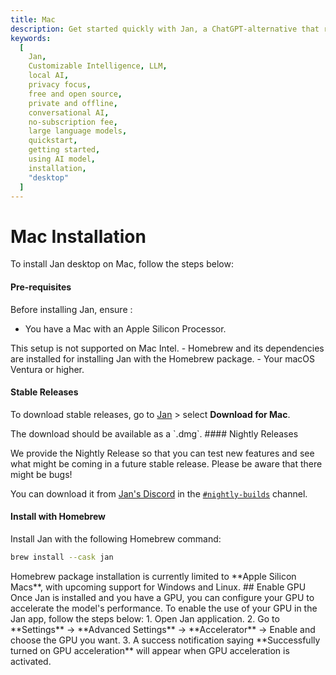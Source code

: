 ```yaml
---
title: Mac
description: Get started quickly with Jan, a ChatGPT-alternative that runs on your own computer, with a local API server. Learn how to install Jan and select an AI model to start chatting.
keywords:
  [
    Jan,
    Customizable Intelligence, LLM,
    local AI,
    privacy focus,
    free and open source,
    private and offline,
    conversational AI,
    no-subscription fee,
    large language models,
    quickstart,
    getting started,
    using AI model,
    installation,
    "desktop"
  ]
---
```




# Mac Installation
To install Jan desktop on Mac, follow the steps below:
#### Pre-requisites
Before installing Jan, ensure :
- You have a Mac with an Apple Silicon Processor.
<Callout type='info'>
This setup is not supported on Mac Intel.
</Callout>
- Homebrew and its dependencies are installed for installing Jan with the Homebrew package.
- Your macOS Ventura or higher.

#### Stable Releases

To download stable releases, go to [Jan](https://jan.ai/) > select **Download for Mac**.

<Callout type='info'>
The download should be available as a `.dmg`.
</Callout>
#### Nightly Releases

We provide the Nightly Release so that you can test new features and see what might be coming in a future stable release. Please be aware that there might be bugs!

You can download it from [Jan's Discord](https://discord.gg/FTk2MvZwJH) in the [`#nightly-builds`](https://discord.gg/q8szebnxZ7) channel.

#### Install with Homebrew
Install Jan with the following Homebrew command:

```bash
brew install --cask jan
```

<Callout type="warning" emoji="⚠️">
  Homebrew package installation is currently limited to **Apple Silicon Macs**, with upcoming support for Windows and Linux.
</Callout>
## Enable GPU
Once Jan is installed and you have a GPU, you can configure your GPU to accelerate the model's performance. To enable the use of your GPU in the Jan app, follow the steps below:
1. Open Jan application.
2. Go to **Settings** -> **Advanced Settings** -> **Accelerator** -> Enable and choose the GPU you want.
3. A success notification saying **Successfully turned on GPU acceleration** will appear when GPU acceleration is activated.
